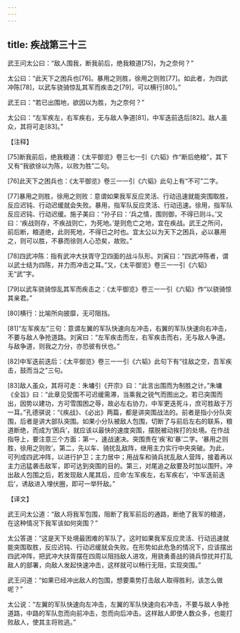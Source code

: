 ```yaml
---
---
---
```

title: 疾战第三十三
---




武王问太公曰：“敌人围我，断我前后，绝我粮道[75]，为之奈何？”

太公曰：“此天下之困兵也[76]。暴用之则胜，徐用之则败[77]。如此者，为四武冲陈[78]，以武车骁骑惊乱其军而疾击之[79]，可以横行[80]。”

武王曰：“若已出围地，欲因以为胜，为之奈何？”

太公曰：“左军疾左，右军疾右，无与敌人争道[81]，中军迭前迭后[82]。敌人虽众，其将可走[83]。”

【注释】

[75]断我前后，绝我粮道：《太平御览》卷三七一引《六韬》作“断后绝粮”，其下又有“我欲徐以为陈，以败为胜”二句。

[76]此天下之困兵也：《太平御览》卷三一一引《六韬》此句上有“不可”二字。

[77]暴用之则胜，徐用之则败：意谓如果我军反应灵活、行动迅速就能突围取胜，反应迟钝、行动迟缓就会失败。暴用，指军队反应灵活、行动迅速。徐用，指军队反应迟钝、行动迟缓。施子美曰：“孙子曰：‘兵之情，围则御，不得已则斗。’又曰：‘疾战则存，不疾战则亡，为死地。’是则危亡之地，宜在疾战。武王之所问，前后断，粮道绝，此则死地，不得已之时也。宜太公以为天下之困兵，必以暴用之，则可以胜，不暴而徐则人心恐矣，故败。”

[78]四武冲陈：指有武冲大扶胥守卫四面的战斗队形。刘寅曰：“四武冲陈者，谓以武士结为四陈，并力而冲击之耳。”又，《太平御览》卷三一一引《六韬》无“武”字。

[79]以武车骁骑惊乱其军而疾击之：《太平御览》卷三一一引《六韬》作“以骁骑惊其亲君。”

[80]横行：比喻所向披靡，无可阻挡。

[81]“左军疾左”三句：意谓左翼的军队快速向左冲击，右翼的军队快速向右冲击，不要与敌人争抢道路。刘寅曰：“左军疾击而左，右军疾击而右，无与敌人争道。与敌争道，则我之力分，亦恐彼有伏也。”

[82]中军迭前迭后：《太平御览》卷三一一引《六韬》此句下有“往敌之空，吾军疾击，鼓而当之”三句。

[83]敌人虽众，其将可走：朱墉引《开宗》曰：“此言出围而为制胜之计。”朱墉《全旨》曰：“此章见受围不可迟缓需滞，当乘我之锐气而图出之。若已突围而出，因势以建功，方可雪围困之辱，故必左右协力，中军更迭死斗，庶可胜敌于万一耳。”孔德骐说：“《疾战》、《必出》两篇，都是讲突围战法的。前者是指小分队突围，后者是讲大部队突围。如果小分队被敌人包围，切断了与前后左右的联系，粮道断绝，而成为‘困兵’，就应该以最快的速度突围，摆脱被动挨打的处境。在作战指导上，要注意三个方面：第一，速战速决。突围贵在‘疾’和‘暴’二字。‘暴用之则胜，徐用之则败’。第二，先以车、骑扰乱敌阵，继用主力实行中央突破。为此，可列成四武冲阵，以进行护卫；主力居中；用战车和骑兵扰乱敌人营阵，接着再以主力迅猛袭击敌军，即可达到突围的目的。第三，对尾追之敌要及时加以围歼。冲出敌人包围之后，若发现敌人尾其后，应命‘左军疾左，右军疾右’，‘中军迭前迭后’，诱敌进入埋伏圈，即可一举歼敌。”

【译文】

武王问太公道：“敌人将我军包围，阻断了我军前后的通路，断绝了我军的粮道，在这种情况下我军该如何突围？”

太公答道：“这是天下处境最困难的军队了。这时如果我军反应灵活、行动迅速就能突围取胜，反应迟钝、行动迟缓就会失败。在形势如此危急的情况下，应该摆出四武冲阵，把武冲大扶胥摆在四周以阻挡敌人进攻，用骁勇善战的骑兵惊扰并打乱敌人的部署，向敌人发起快速冲击，这样就可以畅行无阻，实现突围。”

武王问道：“如果已经冲出敌人的包围，想要乘势打击敌人取得胜利，该怎么做呢？”

太公说：“左翼的军队快速向左冲击，左翼的军队快速向右冲击，不要与敌人争抢道路，中路的军队忽而向前冲击，忽而向后冲击。这样敌人即使人数众多，也能打败敌人，使其主将败逃。”